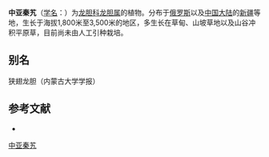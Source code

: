 {{Speciesbox
| name = 中亚秦艽
| status = 
| status_system = 
| image =
| genus = Gentiana
| species = kaufmanniena
| authority = Rgl. et Schmalh.
}}

'''中亚秦艽'''（[[学名|学名]]：{{lang|la|''Gentiana kaufmanniena''}}）为[[龙胆科|龙胆科]][[龙胆属|龙胆属]]的植物。分布于[[俄罗斯|俄罗斯]]以及[[中国大陆|中国大陆]]的[[新疆|新疆]]等地，生长于海拔1,800米至3,500米的地区，多生长在草甸、山坡草地以及山谷冲积平原草，目前尚未由人工引种栽培。

== 别名 ==
狭翅龙胆（内蒙古大学学报）

== 参考文献 ==
<div class="references-small">
* {{cite web| url =http://www.bioinfo.cn/db05/KmzwSpecies.php?action=view&id=9357| title =中亚秦艽| work =《中国高等植物数据库全库》| publisher =中国科学院微生物研究所| author =昆明植物研究所| accessdate =2009-02-24| deadurl =yes| archiveurl =https://web.archive.org/web/20160305042636/http://www.bioinfo.cn/db05/KmzwSpecies.php?action=view&id=9357| archivedate =2016-03-05}}
</div>

[[Category:龙胆属|中亚秦艽]]


{{植物小作品}}